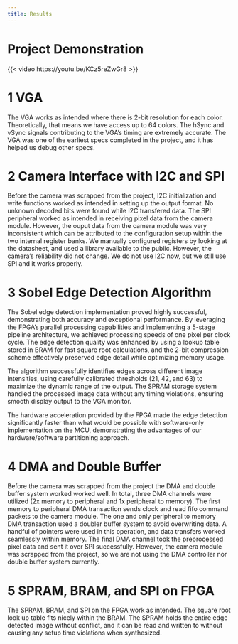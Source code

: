 ```yaml
---
title: Results
---
```


# Project Demonstration
{{< video https://youtu.be/KCz5reZwGr8 >}}

# 1 VGA 
The VGA works as intended where there is 2-bit resolution for each color. Theoretically, that means we have access up to 64 colors. The hSync and vSync signals contributing to the VGA's timing are extremely accurate. The VGA was one of the earliest specs completed in the project, and it has helped us debug other specs. 

# 2 Camera Interface with I2C and SPI
Before the camera was scrapped from the project, I2C initialization and write functions worked as intended in setting up the output format. No unknown decoded bits were found while I2C transfered data. The SPI peripheral worked as intended in receiving pixel data from the camera module. However, the ouput data from the camera module was very inconsistent which can be attributed to the configuration setup within the two internal register banks. We manually configured registers by looking at the datasheet, and used a library available to the public. However, the camera's reliability did not change. We do not use I2C now, but we still use SPI and it works properly. 

# 3 Sobel Edge Detection Algorithm
The Sobel edge detection implementation proved highly successful, demonstrating both accuracy and exceptional performance. By leveraging the FPGA's parallel processing capabilities and implementing a 5-stage pipeline architecture, we achieved processing speeds of one pixel per clock cycle. The edge detection quality was enhanced by using a lookup table stored in BRAM for fast square root calculations, and the 2-bit compression scheme effectively preserved edge detail while optimizing memory usage.

The algorithm successfully identifies edges across different image intensities, using carefully calibrated thresholds (21, 42, and 63) to maximize the dynamic range of the output. The SPRAM storage system handled the processed image data without any timing violations, ensuring smooth display output to the VGA monitor.

The hardware acceleration provided by the FPGA made the edge detection significantly faster than what would be possible with software-only implementation on the MCU, demonstrating the advantages of our hardware/software partitioning approach.

# 4 DMA and Double Buffer
Before the camera was scrapped from the project the DMA and double buffer system worked worked well. In total, three DMA channels were utilized (2x memory to peripheral and 1x peripheral to memory). The first memory to peripheral DMA transaction sends clock and read fifo command packets to the camera module. The one and only peripheral to memory DMA transaction used a doubler buffer system to avoid overwriting data. A handful of pointers were used in this operation, and data transfers worked seamlessly within memory. The final DMA channel took the preprocessed pixel data and sent it over SPI successfully. However, the camera module was scrapped from the project, so we are not using the DMA controller nor double buffer system currently. 

# 5 SPRAM, BRAM, and SPI on FPGA
The SPRAM, BRAM, and SPI on the FPGA work as intended. The square root look up table fits nicely within the BRAM. The SPRAM holds the entire edge detected image without conflict, and it can be read and written to without causing any setup time violations when synthesized. 


